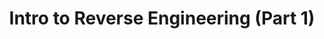 ---
type: general
credit:
- SIGPwny
featured: false
slides: intro_to_rev1.pdf
tags:
- rev
- compilation
- x86
- in-depth
time_start: 2017-09-28T18:00:00.000000-05:00
title: Intro to Reverse Engineering (Part 1)
week_number: 4
---